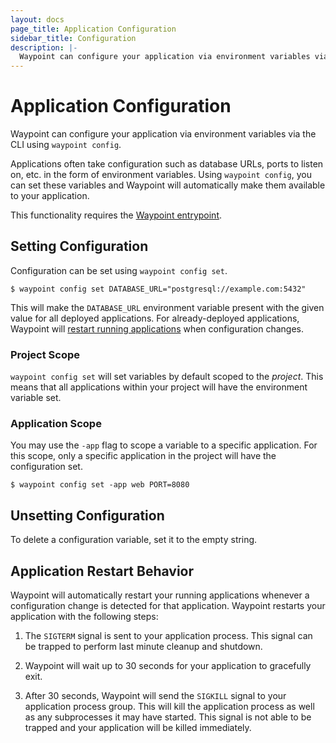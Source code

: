 ```yaml
---
layout: docs
page_title: Application Configuration
sidebar_title: Configuration
description: |-
  Waypoint can configure your application via environment variables via the CLI using `waypoint config`.
---
```


# Application Configuration

Waypoint can configure your application via environment variables
via the CLI using `waypoint config`.

Applications often take configuration such as database URLs, ports to
listen on, etc. in the form of environment variables. Using `waypoint config`,
you can set these variables and Waypoint will automatically make them
available to your application.

This functionality requires the [Waypoint entrypoint](/docs/entrypoint).

## Setting Configuration

Configuration can be set using `waypoint config set`.

```shell-session
$ waypoint config set DATABASE_URL="postgresql://example.com:5432"
```

This will make the `DATABASE_URL` environment variable present with the
given value for all deployed applications. For already-deployed applications,
Waypoint will [restart running applications](#application-restart-behavior)
when configuration changes.

### Project Scope

`waypoint config set` will set variables by default scoped to the _project_.
This means that all applications within your project will have the environment
variable set.

### Application Scope

You may use the `-app` flag to scope a variable to a specific application.
For this scope, only a specific application in the project will have the
configuration set.

```shell-session
$ waypoint config set -app web PORT=8080
```

## Unsetting Configuration

To delete a configuration variable, set it to the empty string.

## Application Restart Behavior

Waypoint will automatically restart your running applications whenever
a configuration change is detected for that application. Waypoint restarts
your application with the following steps:

1. The `SIGTERM` signal is sent to your application process. This signal
   can be trapped to perform last minute cleanup and shutdown.

2. Waypoint will wait up to 30 seconds for your application to gracefully exit.

3. After 30 seconds, Waypoint will send the `SIGKILL` signal to your
   application process group. This will kill the application process as well
   as any subprocesses it may have started. This signal is not able to be trapped
   and your application will be killed immediately.
